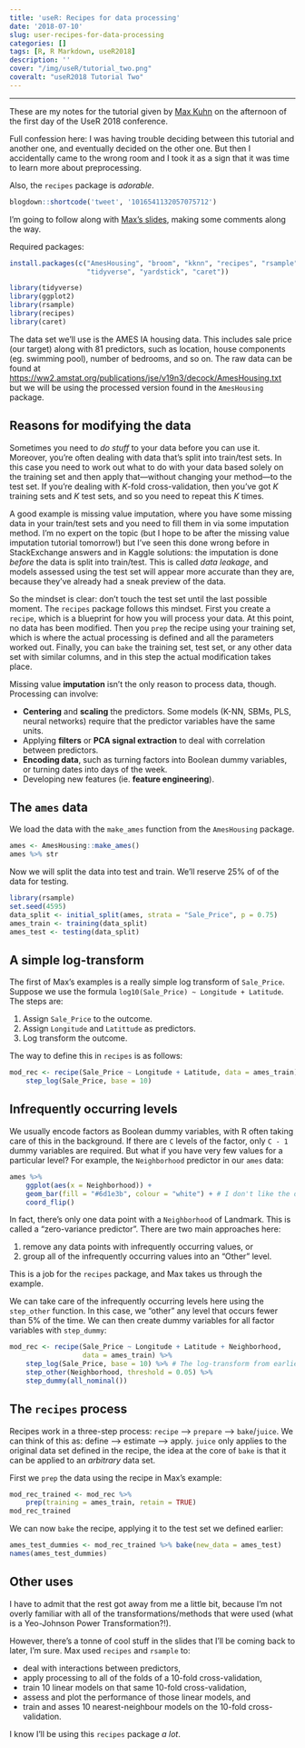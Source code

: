 ```yaml
---
title: 'useR: Recipes for data processing'
date: '2018-07-10'
slug: user-recipes-for-data-processing
categories: []
tags: [R, R Markdown, useR2018]
description: ''
cover: "/img/useR/tutorial_two.png"
coveralt: "useR2018 Tutorial Two"
---
```


***

These are my notes for the tutorial given by 
[Max Kuhn](https://twitter.com/topepos) on the afternoon of the first day of the
UseR 2018 conference. 

Full confession here: I was having trouble deciding between this tutorial 
and another one, and eventually decided on the other one. But then I 
accidentally came to the wrong room and I took it as a sign that it was time 
to learn more about preprocessing.

Also, the `recipes` package is *adorable*.

```r
blogdown::shortcode('tweet', '1016541132057075712')
```

I'm going to follow along with 
[Max's slides](https://github.com/topepo/user2018), making some comments along 
the way.

Required packages:

```r
install.packages(c("AmesHousing", "broom", "kknn", "recipes", "rsample",
                   "tidyverse", "yardstick", "caret"))
```

```r
library(tidyverse)
library(ggplot2)
library(rsample)
library(recipes)
library(caret)
```

The data set we'll use is the AMES IA housing data. This includes sale 
price (our target) along with 81 predictors, such as location, house 
components (eg. swimming pool), number of bedrooms, and so on. The raw data can
be found at [https://ww2.amstat.org/publications/jse/v19n3/decock/AmesHousing.txt](https://ww2.amstat.org/publications/jse/v19n3/decock/AmesHousing.txt) 
but we will be using the processed version found in the `AmesHousing` package.

## Reasons for modifying the data

Sometimes you need to *do stuff* to your data before you can use it. 
Moreover, you're often dealing with data that's split into train/test sets. In 
this case you need to work out what to do with your data based solely on the 
training set and then apply that---without changing your method---to the test 
set. If you're dealing with $K$-fold cross-validation, then you've got $K$ 
training sets and $K$ test sets, and so you need to repeat this $K$ times.

A good example is missing value imputation, where you have some missing data in
your train/test sets and you need to fill them in via some imputation method.
I'm no expert on the topic (but I hope to be after the missing value imputation
tutorial tomorrow!) but I've seen this done wrong before in StackExchange 
answers and in Kaggle solutions: the imputation is done *before* the data is
split into train/test. This is called *data leakage*, and models assessed using
the test set will appear more accurate than they are, because they've already
had a sneak preview of the data.

So the mindset is clear: don't touch the test set until the last possible 
moment. The `recipes` package follows this mindset. First you create a 
`recipe`, which is a blueprint for how you will process your data. At this 
point, no data has been modified. Then you `prep` the recipe using your
training set, which is where the actual processing is defined and all the 
parameters worked out. Finally, you can `bake` the training set, test set, or 
any other data set with similar columns, and in this step the actual 
modification takes place.

Missing value **imputation** isn't the only reason to process data, though.
Processing can involve:

* **Centering** and **scaling** the predictors. Some models (K-NN, SBMs, PLS, 
neural networks) require that the predictor variables have the same units. 
* Applying **filters** or **PCA signal extraction** to deal with correlation 
between predictors.
* **Encoding data**, such as turning factors into Boolean dummy variables, or
turning dates into days of the week.
* Developing new features (ie. **feature engineering**).

## The `ames` data

We load the data with the `make_ames` function from the `AmesHousing` package.

```r
ames <- AmesHousing::make_ames()
ames %>% str
```

Now we will split the data into test and train. We'll reserve 25% of of the 
data for testing.

```r
library(rsample)
set.seed(4595)
data_split <- initial_split(ames, strata = "Sale_Price", p = 0.75)
ames_train <- training(data_split)
ames_test <- testing(data_split)
```

## A simple log-transform

The first of Max's examples is a really simple log transform of `Sale_Price`.
Suppose we use the formula `log10(Sale_Price) ~ Longitude + Latitude`. 
The steps are:

1. Assign `Sale_Price` to the outcome.
1. Assign `Longitude` and `Latittude` as predictors.
1. Log transform the outcome.

The way to define this in `recipes` is as follows:

```r
mod_rec <- recipe(Sale_Price ~ Longitude + Latitude, data = ames_train) %>% 
    step_log(Sale_Price, base = 10)
```

## Infrequently occurring levels

We usually encode factors as Boolean dummy variables, with R often taking care 
of this in the background. If there are `C` levels of the factor, only `C - 1` 
dummy variables are required. But what if you have very few values for a 
particular level? For example, the `Neighborhood` predictor in our `ames` data:

```r
ames %>% 
    ggplot(aes(x = Neighborhood)) +
    geom_bar(fill = "#6d1e3b", colour = "white") + # I don't like the default grey
    coord_flip()
```

In fact, there's only one data point with a `Neighborhood` of Landmark. This is
called a "zero-variance predictor". There are two main approaches here:

1. remove any data points with infrequently occurring values, or
2. group all of the infrequently occurring values into an "Other" level.

This is a job for the `recipes` package, and Max takes us through the example.

We can take care of the infrequently occurring levels here using the 
`step_other` function. In this case, we "other" any level that occurs fewer 
than 5% of the time. We can then create dummy variables for all factor 
variables with `step_dummy`:

```r
mod_rec <- recipe(Sale_Price ~ Longitude + Latitude + Neighborhood, 
                  data = ames_train) %>% 
    step_log(Sale_Price, base = 10) %>% # The log-transform from earlier
    step_other(Neighborhood, threshold = 0.05) %>%
    step_dummy(all_nominal())
```

## The `recipes` process

Recipes work in a three-step process: `recipe` --> `prepare` --> `bake`/`juice`.
We can think of this as: define --> estimate --> apply. `juice` only applies to
the original data set defined in the recipe, the idea at the core of `bake` is
that it can be applied to an *arbitrary* data set.

First we `prep` the data using the recipe in Max's example:

```r
mod_rec_trained <- mod_rec %>% 
    prep(training = ames_train, retain = TRUE)
mod_rec_trained
```

We can now `bake` the recipe, applying it to the test set we defined earlier:

```r
ames_test_dummies <- mod_rec_trained %>% bake(new_data = ames_test)
names(ames_test_dummies)
```

## Other uses

I have to admit that the rest got away from me a little bit, because I'm not 
overly familiar with all of the transformations/methods that were used (what 
is a Yeo-Johnson Power Transformation?!).

However, there's a tonne of cool stuff in the slides that I'll be coming back 
to later, I'm sure. Max used `recipes` and `rsample` to:

* deal with interactions between predictors,
* apply processing to all of the folds of a 10-fold cross-validation,
* train 10 linear models on that same 10-fold cross-validation,
* assess and plot the performance of those linear models, and
* train and asses 10 nearest-neighbour models on the 10-fold cross-validation.

I know I'll be using this `recipes` package *a lot*.








